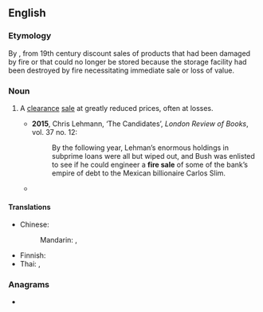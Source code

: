 {{also|firesale|fire-sale}}
==English==
{{wikipedia}}

===Etymology===
By {{l|en|metonymy}}, from 19th century discount sales of products that had been damaged by fire or that could no longer be stored because the storage facility had been destroyed by fire necessitating immediate sale or loss of value.

===Noun===
{{en-noun}}

# {{lb|en|idiomatic}} A [[clearance]] [[sale]] at greatly reduced prices, often at losses.
#* '''2015''', Chris Lehmann, ‘The Candidates’, ''London Review of Books'', vol. 37 no. 12:
#*: By the following year, Lehman’s enormous holdings in subprime loans were all but wiped out, and Bush was enlisted to see if he could engineer a '''fire sale''' of some of the bank’s empire of debt to the Mexican billionaire Carlos Slim.
#* {{quote-web|en|url=http://www.theguardian.com/football/2015/aug/16/wolverhampton-wanderers-hull-city-championship-match-report|title=Wolves rescue point against Hull thanks to Allan McGregor howler|date=2015-08-16|work=The Guardian|author=Press Association|passage=Bruce was happy with a point and is now focused on surviving a '''fire-sale''' at the KC Stadium before the transfer window shuts, with Tom Huddlestone linked with West Ham. “We have lost 14 players and brought in five or six but the transfer window [closing] is still three weeks away,” he said.}}

====Translations====
{{trans-top|clearance sale at reduced prices}}
* Chinese:
*: Mandarin: {{t|cmn|[[清倉]][[甩賣]]}}, {{t|cmn|[[清仓]][[甩卖]]|tr=qīngcāng shuǎimài}}
{{trans-mid}}
* Finnish: {{t|fi|poistomyynti}}
* Thai: {{t|th|โละทิ้ง}}, {{t|th|ขายโละทิ้ง}}
{{trans-bottom}}

===Anagrams===
* {{anagrams|en|a=aeefilrs|feralise|filarees|safelier}}
